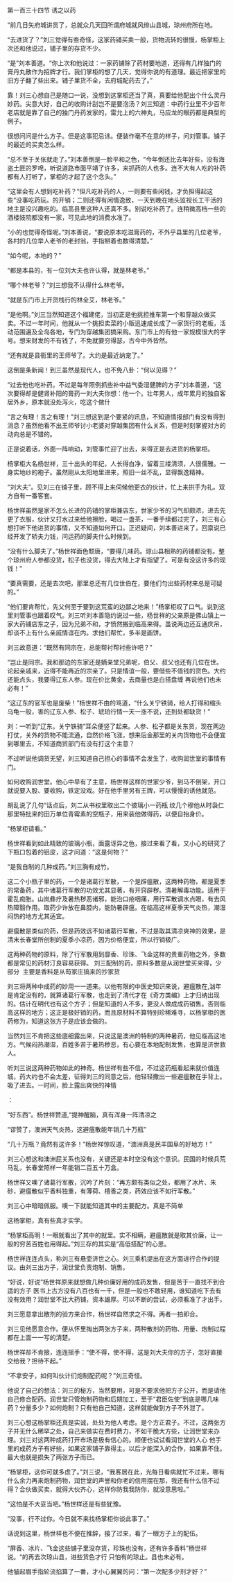 

第一百三十四节 诱之以药

“前几日矢府城讲货了，总就众几天回所谓府城就风绯山县城，琼州府所在地。

“去进货了？”刘三觉得有些奇怪，这家药铺买卖一般，货物流转的很慢，杨掌柜上次还和他说过，铺子里的存货不少。

“是”刘本善道。“你上次和他说过：一家药铺除了药材要地道，还得有几样独门的膏丹丸散作为招牌才行。我们掌柜的想了几天，觉得你说的有道理。最近把家里的旧方子翻了些出来。铺子里货不全，去府城配药去了。”

靠！刘三心想自己是随口一说，没想到这掌柜还当了真，真要给他配出个什么灵丹妙药。尖意大好，自己的收购计刮岂不是要泡汤？刘三知道：中药行业里不少百年老店就是靠了自己的独门丹药发家的，雷允上的六神丸，马应龙的眼药都是典型的例子。

很想问问是什么方子。但是这事犯忌讳。便装作毫不在意的样子，问刘管事。铺子的最近的买卖怎么样。

“总不至于关张就走了。”刘本善倒是一脸平和之色，“今年倒还比去年好些，没有海盗土匪的罗唣，听说道路市面平靖了许多，来抓药的人也多。连不大有人吃的补药都有人打听了，掌柜的才起了这个念头。”

“这里会有人想到吃补药？”但凡吃补药的人，一则要有些闲钱，才负担得起这些“没事吃药玩。的开销；二则还得有闲情逸致，一天到晚在地头监视长工干活的地主是没兴趣吃的。临高县里这种人还真不多。别说吃补药了。连稍微高档一些的酒楼妓院都没有一家，可见此地的消费水准了。

“小的也觉得奇怪呢。”刘本善说，“要说原本吃滋膏药的，不外乎县里的几位老爷，各村的几位举人老爷的老封翁，手指掰着也数得清楚。”

“如今呢，本地的？”

“都是本县的，有一位刘大夫也许认得，就是林老爷。”

“哪个林老爷？”刘三想我不认得什么林老爷。

“就是东门市上开货栈行的林全艾，林老爷。”

“是他啊。”刘三当然知道这个福建佬，当初正是他挑担推车第一个和穿越众做买卖。不过一年时间，他就从一个挑担卖菜的小贩迅速成长成了一家货行的老板，活动范围遍及全岛各地，专门为穿越集团搞采购。东门市上的有他一家规模很大的字号。想来财发的不有钱了，不免就要穷得瑟，古今中外皆然。

“还有就是县衙里的王师爷了。大约是最近纳宠了。”

这倒是条新闻！到三虽然是现代人，也不免八卦：“何以见得？”

“过去他也吃补药。不过是每年照例抓些补中益气委湿健脾的方子”刘本善道，“这次要得却是健肾补阳的膏药一刘大夫你想：他一个。壮年男人，成年累月的独自客居外乡，原本就没处泻火，吃这个做什

“言之有理！言之有理！”刘三想这到是个要紧的讯息，不知道情报部门有没有得到消息？虽然他看不出王师爷讨小老婆对穿越集团有什么关系，但是时刻掌握对方的动向总是不错的。

正是说着话，外面一阵响动，刘管事忙迎了出去，来得正是去进货的杨掌柜。

杨掌柜大名杨世祥，三十出头的年纪，人长得白净，留着三缕清须，人很儒雅。一身实地纱的袍子。虽然刚从太阳地里进来，照旧一丝不乱，显得飘逸精神。

“刘大夫”。见刘三在铺子里，顾不得上来伺候他更衣的伙计，忙上来拱手为礼。双方自有一番客套。

杨世祥虽然是家不怎么长进的药铺的掌柜兼店东，世家少爷的习气却颇浓，进去先更了衣服，伙计又打水过来给他擦脸，喝过一盏茶，一番手续都过完了，刘三有心想打听下他进货的事情，又不知道如何开口。正迟疑间，刘本善进来了，回禀说已经开发了轿夫力钱，问运药的脚夫什么时候到。

“没有什么脚夫了。”杨世祥面色颓唐，“要得几味药。琼山县相熟的药铺都没有。整个琼州府人参都没货，松子也没货，得去大陆上才有指望了。可是有没这许多的现钱！”

“要真需要，还是去次吧，那里总还有几位世伯在，要他们匀出些药材来总是可疑的。”

“他们要肯帮忙，先父何至于要到这荒蛮的边鄙之地来！”杨掌柜叹了口气。说到这里刘管事也跟着叹气。刘三听刘本善隐约说过一些，杨世祥的父亲原是佛山镇上一家大药铺店东之子，因为兄弟不和，才愤然搬到临高来得。虽说两边还互通庆吊，却谈不上有什么亲戚情谊在内。求他们帮忙，多半是画饼。

刘三故意道：“既然有同宗在，总能帮衬帮衬些许吧？”

“岂止是同宗。我和那边的东家还是嫡亲堂兄弟呢，伯父、叔父也还有几位在世。论起亲戚来，近得不能再近的宗亲了。只是情谊一般，要借些不值钱的货色。大约还能点头，我要得辽东人参。现在价比黄金，去商量也是白搭盘缠 再说他们也未必有！”

“这辽东的官军也是废柴！”杨世祥不由的骂道，“什么关宁铁骑，给人打得和缩头乌龟一般，害的辽东人参、松子、琥珀行情一天一涨不说，还到处都缺货！”

刘：一听到“辽东。关宁铁骑”耳朵便竖了起来。人参、松子都是关东货，现在两边打仗，关外的货物不能流通，自然价格飞涨，想来后金那里的关内货物也不会便宜到哪里去，不知道商贸部门有没有打这个主意？

不过听说他调货无望，刘三知道自己担心的事情不会发生了，收购润世堂的事情有门。

如何收购润世堂。他心中早有了主意，杨世祥这样的世家少爷，到马不倒架，开口就说要入股、要收购，铁定没戏。好在他手里另有王牌，可以慢慢的诱他就范。

胡乱说了几句“话点后，刘二从书权里取出二个彼璃小一药瓶 纹几个穆他从时袅仁那里特批来的田万单位青霉素的空瓶子，用来装他做得药，以便自抬身价。

“杨掌柜请看。”

杨世祥看到如此精致的玻璃小瓶，面露讶异之色，接过来看了看，又小心的研究了下瓶口包着的铝皮，这才问道：“这是何物？”

“是我自制的几种成药。”刘三胸有成竹。

这二个小瓶子里的药，一个是诸葛行军散，一个是辟瘟散，这两种药物，都是夏季的常备药，其中诸葛行军散的功效尤其显著，有开窍辟秽。清暑解毒功能。适用于霍乱痴胀。山岚彝疗及暑热秽恶诸邪，能治口疮咽痛，用行军散调水点眼，有去风热障翳作用。取药少许放在鼻腔内，能防暑辟瘟。在临高这样夏季天气炎热，潮湿闷热的地方尤其适宜。

避瘟散是类似的药，但是药效远不如诸葛行军散，不过是取其清凉爽神的效果，是清末长春堂所创制的夏季小凉药，因为价格便宜，所以行销极广。

这两种药物的原料，除了行军散用到靡香、珍珠、飞金这样的贵重药物之外，多数都是常见的药材汀良容易获得。 刘三配制的药，原料多数是从润世堂买来得，少部分  主要是香料是从芶家庄搞来的抄家货

刘三将两种中成药的妙用一一道来。以他有限的中医史知识来说，避瘟散在,汹年是肯定没有的，就算诸葛行军散，也走到了清代才在《奇方类编》上才归纳出现的。估计在明代也有这个方子；但是知道的人不多，更没人做成成药销售。否则临高这样的地方；这正是极好销的药，而且原材料不算特别珍稀难寻，以杨掌柜的医药修为，知道这张方子是应该会做的。

当然刘三不肯把这些底细露出来，只说这是澳洲的特制的两种暑药，他见临高这地方。气候闷热潮湿，百姓多苦于暑热秽恶，有心要在本地配制发售，也算是济世救人。

听刘三说这两种药物如此的神奇。杨世祥有些不信，不过这药瓶看起来就价值连城，药大约也不会太差，征得刘三的同意之后，他轻轻撒出一些避瘟散在手背上。吸了进去。一时间，脸上露出爽快的神情

：

“好东西”。杨世祥赞道,“提神醒脑，真有浑身一阵清凉之

“谬赞了，澳洲天气炎热，这避瘟散能年销几十万瓶”

“几十万瓶？竟然有这许多！”杨世祥惊叹道，“澳洲真是民丰国阜的好地方！”

刘三心想这和澳洲屁关系也没有，关键还是本时空没有这个意识。民国的时候兵荒马乱，长春堂照样一年能销二百五十万盒。

杨世祥又噢了诸葛行军散，沉吟了片刻：“再方颇有类似之处，都用了冰片、朱砂，避瘟散似乎香料独重，有薄荷、檀香之类，药效应该不如行军散。”

刘三心中暗暗佩服。噢一下就能知道其中的主要配方。真是不简单

这杨掌柜，真有些真才实学。

“杨掌柜高明！一眼就看出了其中的就里。实不相瞒，避瘟散就是取其价廉，让一般的穷苦百姓也用得起。”刘三存的其实是“高低搭配”的心思。

杨世祥连连点头，称刘三有悬壶济世之心。刘三乘机提出在这方面进行合作的提议。由刘三出方子，润世堂负责炮制、销售。

“好说，好说”杨世祥原来就想做几种价廉好用的成药发售，但是苦于一直找不到合适的方子 医书上古方没有八百也有一千，但是一般也不敢轻用，谁知道吃下去有没有效用？润世堂不比大药铺，资本雄厚。可以不断的尝试，必须看准了才出手。

刘三愿意拿出散剂的验方来合作，杨世祥自然求之不得。两者一拍即合。

刘三见他愿意合作。便从怀里掏出两张方子来，两种散剂的药物、用量、炮制过程都在上面一一写的清楚。

杨世祥却不肯接，连连摇手：“使不得，使不得，这是刘大夫你的方子，怎好直接交给我？担待不起。”

“不拿安子，如何叫伙计们炮制配药呢？”刘三奇怪。

他说了自己的想法：刘三的秘方，当然要用，可是不要求他把方子公开，而是请他自己修合配药。润世堂只管炮制药物和后期加工，至于“君臣佐使”到底是哪几味药？分量多少？如何炮制？只有他自己知道，这样就能做到方子不外泄了。

刘三心想这杨掌柜还真是实诚，处处为他人考虑。是个方正君子。不过，这两张方子并无什么稀罕之处，自己来做实在费时费力，不如干脆大方些，让润世堂来办理。刘三对这两种成药打开市场是极有信心的。顺便也试试看润世堂的人心 他手里的成药方子有好些，如果这家铺子靠得主。以后才能深入的合作，如果靠不住。最大也就是损失了两张方子而已。

“杨掌柜，这你可就多虑了。”刘三说，“我客居在此，光每日看病就忙不过来，哪有什么余力再来炮制药物，润世堂的声誉和你老的信用摆在那，我还有什么信不过得？合伙做买卖，就得大伙齐心，这样你防我我防你，就没意思啦。”

“这怕是不大妥当吧。”杨世样还是有些犹豫。

“没事，行不过你。今日就不来找杨掌柜你谈此事了。”

话说到这里，杨世祥也不便在推辞，接了过来，看了一眼方子上的配伍。

“屏香、冰片、飞金这些铺子里没存货，珍珠也没有，还有许多香料”杨世祥说。“的再去次琼山县，进些货色才行 只怕有的琼止。县也未必有。

他皱起眉手指轮流掐算了一番，才小心翼翼的问：“第一次配多少剂才好？”

